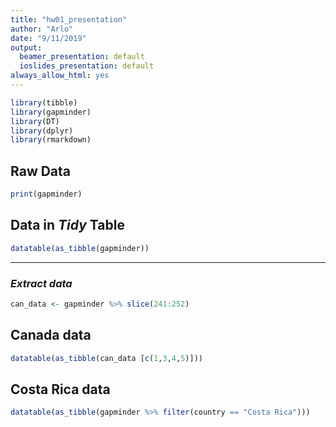 ```yaml
---
title: "hw01_presentation"
author: "Arlo"
date: "9/11/2019"
output:
  beamer_presentation: default
  ioslides_presentation: default
always_allow_html: yes
---
```


```r
library(tibble)
library(gapminder)
library(DT)
library(dplyr)
library(rmarkdown)
```

<!-- Show gapminder raw dataset first-->

## __Raw__ Data

```r
print(gapminder)
```

## Data in _Tidy_ Table
```r
datatable(as_tibble(gapminder))
```

<!--Slice Canada data into new dataset-->
*****
### _Extract data_

```r
can_data <- gapminder %>% slice(241:252)
```

<!--Display Canada data of interest-->

## __Canada__ data
```r
datatable(as_tibble(can_data [c(1,3,4,5)]))
```

## __Costa Rica__ data

```r
datatable(as_tibble(gapminder %>% filter(country == "Costa Rica")))
```

